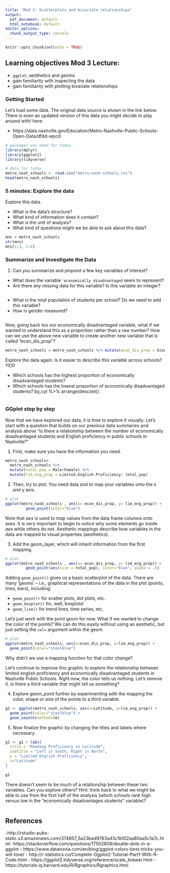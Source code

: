 ```yaml
---
title: "Mod 3: Scatterplots and bivariate relationships"
output:
  pdf_document: default
  html_notebook: default
editor_options:
  chunk_output_type: console
---
```


```r
knitr::opts_chunk$set(echo = TRUE)
```

## Learning objectives Mod 3 Lecture:

- `ggplot`; aesthetics and geoms
- gain familiarity with inspecting the data
- gain familiarity with plotting bivariate relationships

### Getting Started

Let's load some data. The original data source is shown in the link below. There is even an updated version of this data you might decide to play around with! here:

- https://data.nashville.gov/Education/Metro-Nashville-Public-Schools-Open-Data/dfdd-wpcd

```r
# packages you need for today
library(dplyr)
library(ggplot2)
library(tidyverse)

# data for today
metro_nash_schools <- read.csv("metro-nash-schools.csv")
head(metro_nash_schools)
```

### 5 minutes: Explore the data

Explore this data.

- What is the data's structure? 
- What kind of information does it contain? 
- What is the unit of analysis?
- What kind of questions might we be able to ask about this data? 

```r
mns = metro_nash_schools
str(mns)
mns[1:3, 1:4]
```

### Summarize and Investigate the Data

1. Can you summarize and pinpoint a few key variables of interest? 

- What does the variable ``economically disadvantaged` seem to represent?
- Are there any missing data for this variable? Is this variable an integer?

```r


```

- What is the total population of students per school? Do we need to add this variable?
- How is gender measured? 

```r



```

Now, going back too our economically disadvantaged variable, what if we wanted to understand this as a proportion rather than a raw number? How can we use the above new variable to create another new variable that is called "econ_dis_prop"?

```r
metro_nash_schools = metro_nash_schools %>% mutate(econ_dis_prop = Economically.Disadvantaged/total_pop)


```

Explore the data again. Is it easier to describe this variable across schools? YES!

- Which schools has the highest proportion of economically disadvantaged students?
- Which schools has the lowest proportion of economically disadvantaged students?
by_cyl %>% arrange(desc(wt))

```r



```


### GGplot step by step

Now that we have explored our data, it is time to explore it visually. Let's start with a question that builds on our previous data summaries and analysis above "is there a relationship between the number of economically disadvantaged students and English proficiency in public schools in Nashville?"

1. First, make sure you have the information you need.

```r
metro_nash_schools<- 
  metro_nash_schools %>% 
  mutate(total_pop = Male+Female) %>%
  mutate(lim_eng_prop = Limited.English.Proficiency/ total_pop)
```

2. Then, try to plot. You need data and to map your variables onto the x and y axis.

```r
# plot
ggplot(metro_nash_schools , aes(x= econ_dis_prop, y= lim_eng_prop)) +
         geom_point(color="blue")

```

Note that *aes* is used to _map_ values from the data frame columns onto axes. It is very important to begin to notice why some elements go inside *aes* while others do not. Aesthetic mappings describe how variables in the data are mapped to visual properties (aesthetics).

3. Add the geom_layer, which will inherit information from the first mapping.

```r
# plot
ggplot(metro_nash_schools , aes(x= econ_dis_prop, y= lim_eng_prop)) +
         geom_point(aes(size = total_pop), color="blue", alpha = .5)


```

Adding `geom_point()` gives us a basic scatterplot of the data. There are many ‘geoms’ – i.e., graphical representations of the data in the plot (points, lines, bars), including:

* `geom_point()` for scatter plots, dot plots, etc.
* `geom_boxplot()` for, well, boxplots!
* `geom_line()` for trend lines, time series, etc.  

Let's just work with the point geom for now. What if we wanted to change the color of the points? We can do this easily without using an aesthetic, but just setting the `col=` argument within the geom.

```r
# plot
ggplot(metro_nash_schools, aes(x=econ_dis_prop, y=lim_eng_prop)) +
  geom_point(color="steelblue")
```

Why didn't we use a mapping function for that color change?

Let's continue to improve this graphic to explore the relationship between limited english proficiency and economically disadvantaged students in Nashville Public Schools. Right now, the color tells us nothing. Let's remove it. Is there a third variable that might tell us something?

4. Explore geom_point further by experimenting with the mapping the color, shape or size of the points to a third variable.

```r
g1 <- ggplot(metro_nash_schools, aes(x=Latitude, y=lim_eng_prop)) +
  geom_point(color="steelblue") + 
  geom_smooth(method=lm)


```

5. Now finalize the graphic by changing the titles and labels where necessary. 

```r
g1 <- g1 + labs(
  title = "Reading Proficiency vs Latitude",
  subtitle = "Left is South, Right is North",
  y = "Limited English Proficiency",
  x="Latitude"
)

g1
```

There doesn't seem to be much of a relationship between these two variables. Can you explore others? Hint: think back to what we might be able to use from the first half of the analysis (which schools rank high versus low in the "economically disadvantages students" variable)?

```r


```


## References

-http://rstudio-pubs-static.s3.amazonaws.com/374857_5a23bad9783a43c1b102aa80aa5c1a7c.html
-https://stackoverflow.com/questions/17502808/double-dots-in-a-ggplot
- https://www.datanovia.com/en/blog/ggplot-colors-best-tricks-you-will-love/
- http://r-statistics.co/Complete-Ggplot2-Tutorial-Part1-With-R-Code.html
- https://ggplot2.tidyverse.org/reference/scale_brewer.html
- https://tutorials.iq.harvard.edu/R/Rgraphics/Rgraphics.html
